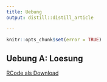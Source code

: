 ```yaml
---
title: Uebung
output: distill::distill_article

---
```


```r
knitr::opts_chunk$set(error = TRUE)
```
## Uebung A: Loesung

[RCode als Download](12_InfoVis2/RFiles/Uebung_A.R)

```
```


